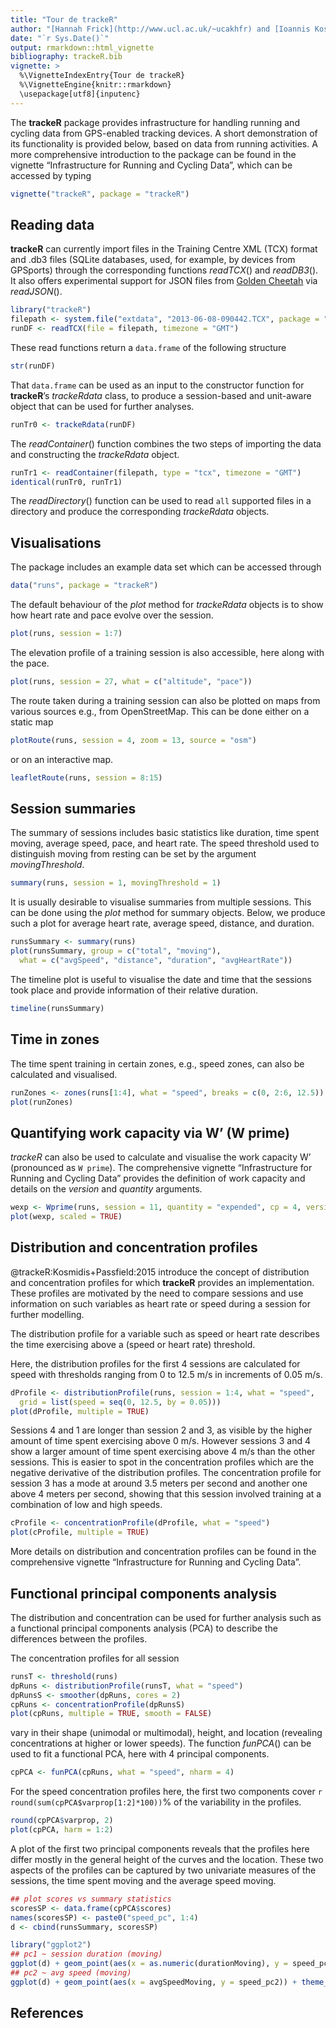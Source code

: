 ```yaml
---
title: "Tour de trackeR"
author: "[Hannah Frick](http://www.ucl.ac.uk/~ucakhfr) and [Ioannis Kosmidis](http://www.ucl.ac.uk/~ucakiko/)"
date: "`r Sys.Date()`"
output: rmarkdown::html_vignette
bibliography: trackeR.bib
vignette: >
  %\VignetteIndexEntry{Tour de trackeR}
  %\VignetteEngine{knitr::rmarkdown}
  \usepackage[utf8]{inputenc}
---
```



The **trackeR** package provides infrastructure for handling running and cycling
data from GPS-enabled tracking devices. A short demonstration of its functionality is
provided below, based on data from running activities. A more comprehensive introduction
to the package can be found in the vignette "Infrastructure for Running and
Cycling Data", which can be accessed by typing

```r
vignette("trackeR", package = "trackeR")
```


## Reading data

**trackeR** can currently import files in the Training Centre XML (TCX) format and
.db3 files (SQLite databases, used, for example, by devices from GPSports) through the
corresponding functions *readTCX*() and *readDB3*(). It also offers experimental support
for JSON files from [Golden Cheetah](http://www.goldencheetah.org/) via *readJSON*().

```r
library("trackeR")
filepath <- system.file("extdata", "2013-06-08-090442.TCX", package = "trackeR")
runDF <- readTCX(file = filepath, timezone = "GMT")
```

These read functions return a `data.frame` of the following structure

```r
str(runDF)
```

That `data.frame` can be used as an input to the constructor function for **trackeR**'s
*trackeRdata* class, to produce a session-based and unit-aware object that can be used
for further analyses.

```r
runTr0 <- trackeRdata(runDF)
```

The *readContainer*() function combines the two steps of importing the data and constructing
the *trackeRdata* object.

```r
runTr1 <- readContainer(filepath, type = "tcx", timezone = "GMT")
identical(runTr0, runTr1)
```

The *readDirectory*() function can be used to read `all` supported files in a directory and
produce the corresponding *trackeRdata* objects.



## Visualisations

The package includes an example data set which can be accessed through

```r
data("runs", package = "trackeR")
```

The default behaviour of the *plot* method for *trackeRdata* objects
is to show how heart rate and pace evolve over the session.

```r
plot(runs, session = 1:7)
```

The elevation profile of a training session is also accessible, here along with the pace.

```r
plot(runs, session = 27, what = c("altitude", "pace"))
```

The route taken during a training session can also be plotted on maps from various sources
e.g., from OpenStreetMap. This can be done either on a static map

```r
plotRoute(runs, session = 4, zoom = 13, source = "osm")
```

or on an interactive map.

```r
leafletRoute(runs, session = 8:15)
```



## Session summaries

The summary of sessions includes basic statistics like duration,
time spent moving, average speed, pace, and heart rate. The speed threshold used to
distinguish moving from resting can be set by the argument *movingThreshold*.

```r
summary(runs, session = 1, movingThreshold = 1)
```

It is usually desirable to visualise summaries from multiple sessions. This can be done
using the *plot* method for summary objects. Below, we produce such a plot for average
heart rate, average speed, distance, and duration.

```r
runsSummary <- summary(runs)
plot(runsSummary, group = c("total", "moving"),
  what = c("avgSpeed", "distance", "duration", "avgHeartRate"))
```

The timeline plot is useful to visualise the date and time that the sessions took place and
provide information of their relative duration.

```r
timeline(runsSummary)
```



## Time in zones

The time spent training in certain zones, e.g., speed zones, can also be calculated and
visualised.

```r
runZones <- zones(runs[1:4], what = "speed", breaks = c(0, 2:6, 12.5))
plot(runZones)
```



## Quantifying work capacity via W' (W prime)

*trackeR* can also be used to calculate and visualise the work capacity W' (pronounced
as `W prime`). The comprehensive vignette "Infrastructure for Running and Cycling Data"
provides the definition of work capacity and details on the *version* and *quantity* arguments.

```r
wexp <- Wprime(runs, session = 11, quantity = "expended", cp = 4, version = "2012")
plot(wexp, scaled = TRUE)
```



## Distribution and concentration profiles

@trackeR:Kosmidis+Passfield:2015 introduce the concept of distribution and concentration
profiles for which **trackeR** provides an implementation. These profiles are motivated
by the need to compare sessions and use information on such variables as heart rate or
speed during a session for further modelling.

The distribution profile for a variable such as speed or heart rate describes the time
exercising above a (speed or heart rate) threshold.

Here, the distribution profiles for the first 4 sessions are calculated for speed with
thresholds ranging from 0 to 12.5 m/s in increments of 0.05 m/s.

```r
dProfile <- distributionProfile(runs, session = 1:4, what = "speed",
  grid = list(speed = seq(0, 12.5, by = 0.05)))
plot(dProfile, multiple = TRUE)
```

Sessions 4 and 1 are longer than session 2 and 3, as visible by the higher amount of time
spent exercising above 0 m/s. However sessions 3 and 4 show a larger amount of time spent
exercising above 4 m/s than the other sessions. This is easier to spot in the concentration
profiles which are the negative derivative of the distribution profiles.
The concentration profile for session 3 has a mode at around 3.5 meters per second and
another one above 4 meters per second, showing that this session involved training at a
combination of low and high speeds.

```r
cProfile <- concentrationProfile(dProfile, what = "speed")
plot(cProfile, multiple = TRUE)
```

More details on distribution and concentration profiles can be found in the comprehensive
vignette "Infrastructure for Running and Cycling Data".



## Functional principal components analysis

The distribution and concentration can be used for further analysis such as a functional
principal components analysis (PCA) to describe the differences between the profiles.

The concentration profiles for all session 

```r
runsT <- threshold(runs)
dpRuns <- distributionProfile(runsT, what = "speed")
dpRunsS <- smoother(dpRuns, cores = 2)
cpRuns <- concentrationProfile(dpRunsS)
plot(cpRuns, multiple = TRUE, smooth = FALSE)
```

vary in their shape (unimodal or multimodal), height, and location (revealing
concentrations at higher or lower speeds). The function *funPCA*() can be used
to fit a functional PCA, here with 4 principal components.

```r
cpPCA <- funPCA(cpRuns, what = "speed", nharm = 4)
```

For the speed concentration profiles here, the first two components cover
`r round(sum(cpPCA$varprop[1:2]*100))`% of the variability in the profiles. 

```r
round(cpPCA$varprop, 2)
plot(cpPCA, harm = 1:2)
```

A plot of the first two principal components reveals that the profiles here differ mostly
in the general height of the curves and the location. These two aspects of the profiles
can be captured by two univariate measures of the sessions, the time spent moving and the
average speed moving. 

```r
## plot scores vs summary statistics
scoresSP <- data.frame(cpPCA$scores)
names(scoresSP) <- paste0("speed_pc", 1:4)
d <- cbind(runsSummary, scoresSP)

library("ggplot2")
## pc1 ~ session duration (moving)
ggplot(d) + geom_point(aes(x = as.numeric(durationMoving), y = speed_pc1)) + theme_bw()
## pc2 ~ avg speed (moving)
ggplot(d) + geom_point(aes(x = avgSpeedMoving, y = speed_pc2)) + theme_bw()
```


## References